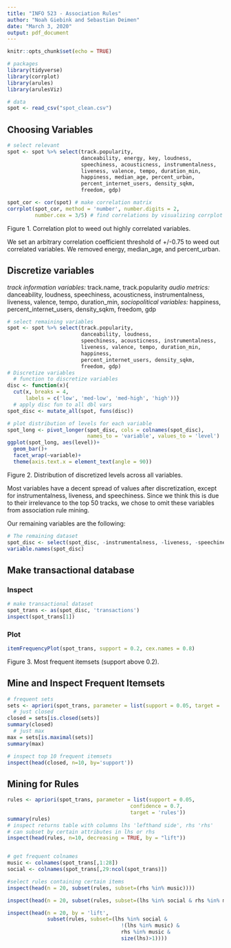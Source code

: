 ```yaml
---
title: "INFO 523 - Association Rules"
author: "Noah Giebink and Sebastian Deimen"
date: "March 3, 2020"
output: pdf_document
---
```


```r
knitr::opts_chunk$set(echo = TRUE)

# packages
library(tidyverse)
library(corrplot)
library(arules)
library(arulesViz)

# data
spot <- read_csv("spot_clean.csv")

```

## Choosing Variables


```r
# select relevant
spot <- spot %>% select(track.popularity,
                        danceability, energy, key, loudness, 
                        speechiness, acousticness, instrumentalness,
                        liveness, valence, tempo, duration_min,
                        happiness, median_age, percent_urban,
                        percent_internet_users, density_sqkm,
                        freedom, gdp)

spot_cor <- cor(spot) # make correlation matrix
corrplot(spot_cor, method = 'number', number.digits = 2,
         number.cex = 3/5) # find correlations by visualizing corrplot

```
Figure 1. Correlation plot to weed out highly correlated variables.


We set an arbitrary correlation coefficient threshold of +/-0.75 to weed out correlated variables. We removed energy, median_age, and percent_urban.

## Discretize variables
*track information variables:*
track.name, track.popularity 
*audio metrics:*
danceability, loudness, speechiness, acousticness, instrumentalness, liveness, valence, tempo, duration_min, 
*sociopolitical variables:*
happiness, percent_internet_users, density_sqkm, freedom, gdp

```r
# select remaining variables
spot <- spot %>% select(track.popularity,
                        danceability, loudness, 
                        speechiness, acousticness, instrumentalness,
                        liveness, valence, tempo, duration_min,
                        happiness,
                        percent_internet_users, density_sqkm,
                        freedom, gdp)
# Discretize variables
  # function to discretize variables
disc <- function(x){
  cut(x, breaks = 4, 
      labels = c('low', 'med-low', 'med-high', 'high'))}
  # apply disc fun to all dbl vars
spot_disc <- mutate_all(spot, funs(disc))

# plot distribution of levels for each variable
spot_long <- pivot_longer(spot_disc, cols = colnames(spot_disc),
                          names_to = 'variable', values_to = 'level')
ggplot(spot_long, aes(level))+
  geom_bar()+
  facet_wrap(~variable)+
  theme(axis.text.x = element_text(angle = 90))
```
Figure 2. Distribution of discretized levels across all variables.

Most variables have a decent spread of values after discretization, except for instrumentalness, liveness, and speechiness. Since we think this is due to their irrelevance to the top 50 tracks, we chose to omit these variables from association rule mining.

Our remaining variables are the following:

```r
# The remaining dataset
spot_disc <- select(spot_disc, -instrumentalness, -liveness, -speechiness)
variable.names(spot_disc)
```


## Make transactional database


### Inspect 
```r
# make transactional dataset
spot_trans <- as(spot_disc, 'transactions')
inspect(spot_trans[1])
```

### Plot
```r
itemFrequencyPlot(spot_trans, support = 0.2, cex.names = 0.8)

```
Figure 3. Most frequent itemsets (support above 0.2).

## Mine and Inspect Frequent Itemsets
```r
# frequent sets
sets <- apriori(spot_trans, parameter = list(support = 0.05, target = 'frequent itemsets'))
  # just closed
closed = sets[is.closed(sets)]
summary(closed)
  # just max
max = sets[is.maximal(sets)]
summary(max)

# inspect top 10 frequent itemsets
inspect(head(closed, n=10, by='support'))
```


## Mining for Rules
```r
rules <- apriori(spot_trans, parameter = list(support = 0.05, 
                                        confidence = 0.7,
                                        target = 'rules')) 
summary(rules)
# inspect returns table with columns lhs 'lefthand side', rhs 'rhs'
# can subset by certain attributes in lhs or rhs
inspect(head(rules, n=10, decreasing = TRUE, by = "lift"))


# get frequent colnames
music <- colnames(spot_trans[,1:28])
social <- colnames(spot_trans[,29:ncol(spot_trans)])

#select rules containing certain items
inspect(head(n = 20, subset(rules, subset=(rhs %in% music))))

inspect(head(n = 20, subset(rules, subset=(lhs %in% social & rhs %in% music))))

inspect(head(n = 20, by = 'lift', 
             subset(rules, subset=(lhs %in% social &
                                     !(lhs %in% music) & 
                                     rhs %in% music &
                                     size(lhs)>1))))


```


